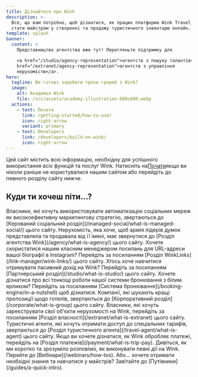 ```yaml
---
title: Дізнайтеся про Wink
description: >-
  Все, що вам потрібно, щоб дізнатися, як працює платформа Wink Travel, і як
  стати майстром у створенні та продажу туристичного інвентарю онлайн.
template: splash
banner:
  content: >
    Представництво агентства вже тут! Перегляньте підтримку для

    <a href="/studio/agency-representation">агентств з пошуку талантів</a> та <a
    href="/extranet/agency-representation">агентств з управління
    нерухомістю</a>.
hero:
  tagline: Ви готові заробити трохи грошей з Wink?
  image:
    alt: Академія Wink
    file: /src/assets/academy-illustration-800x600.webp
  actions:
    - text: Почати
      link: /getting-started/how-to-use/
      icon: right-arrow
      variant: primary
    - text: Developers
      link: /developers/build-on-wink/
      icon: right-arrow
---
```


Цей сайт містить всю інформацію, необхідну для успішного використання всіх функцій та послуг Wink. Натисніть на[Почати](/getting-started/how-to-use)якщо ви ніколи раніше не користувалися нашим сайтом або перейдіть до певного розділу сайту нижче.

## Куди ти хочеш піти...?

<CardGrid stagger>
  <Card title="Керовані соціальні мережі" icon="seti:info">
    Власники, які хочуть використовувати автоматизацію соціальних мереж як високоефективну маркетингову стратегію, звертаються до [Керований соціальний розділ](/managed-social/what-is-managed-social/) цього сайту.
  </Card>

  <Card title="Агентство Вінк" icon="seti:info">
    Нерухомість, яка хоче, щоб армія лідерів думок представляла та продавала від її імені, має звернутися до [Розділ агентства Wink](/agency/what-is-agency/) цього сайту.
  </Card>

  <Card title="WinkLinks" icon="seti:info">
    Хочете скористатися нашим класним менеджером посилань для URL-адреси вашої біографії в Instagram? Перейдіть за посиланням [Розділ WinkLinks](/link-manager/wink-links/) цього сайту.
  </Card>

  <Card title="Партнери" icon="seti:info">
    Хтось хоче навчитися отримувати пасивний дохід на Wink? Перейдіть за посиланням [Партнерський розділ](/studio/what-is-studio/) цього сайту.
  </Card>

  <Card title="Система бронювання" icon="seti:info">
    Хочете дізнатися про всі тонкощі роботи нашої системи бронювання з білим ярликом? Перейдіть за посиланням [Система бронювання](/booking-engine/in-a-nutshell) щоб дізнатися.
  </Card>

  <Card title="Корпорації" icon="seti:info">
    Компанії, які шукають кращі пропозиції щодо готелів, звертаються до [Корпоративний розділ](/corporate/what-is-group) цього сайту.
  </Card>

  <Card title="Властивості" icon="seti:info">
    Власники, які хочуть зареєструвати свої об'єкти нерухомості на Wink, перейдіть за посиланням [Розділ власності](/extranet/what-is-extranet) цього сайту.
  </Card>

  <Card title="Туристичні агенти" icon="seti:info">
    Туристичні агенти, які хочуть отримати доступ до спеціальних тарифів, звертаються до [Розділ туристичного агента](/travel-agent/what-is-agent) цього сайту.
  </Card>

  <Card title="Платежі" icon="seti:info">
    Якщо ви хочете дізнатися, як Wink обробляє платежі, перейдіть на [Розділ платежів](/payment/what-is-trip-pay).
  </Card>

  <Card title="Вебінари" icon="seti:info">
    Дивіться, як ми коротко та зрозуміло розповімо, як виконувати певні дії на Wink. Перейти до [Вебінари](/webinars/how-tos).
  </Card>

  <Card title="Путівники" icon="seti:info">
    Або... хочете отримати необхідні знання та навчатися у майстрів? Завітайте до [Путівники](/guides/a-quick-intro).
  </Card>
</CardGrid>

